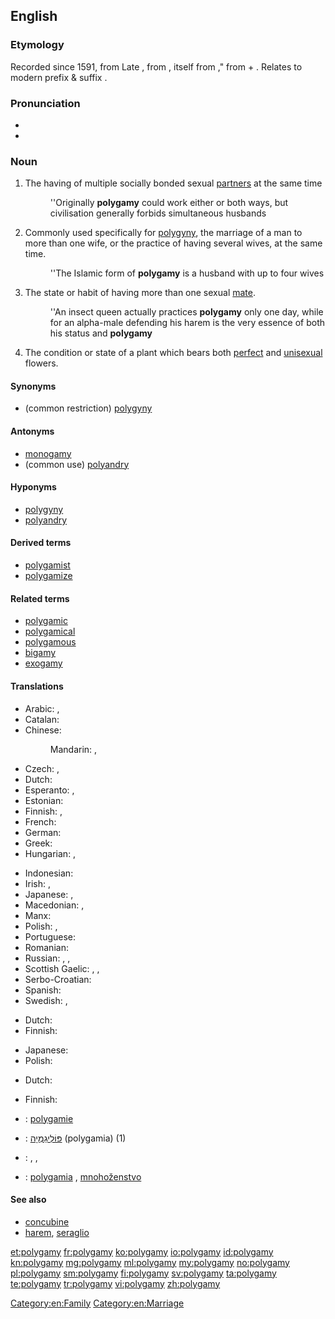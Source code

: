 ==English==

===Etymology===
Recorded since 1591, from Late {{etyl|la|en}} {{term|polygamia|lang=la}}, from {{etyl|grc|en}} {{term|πολυγαμία|tr=polygamia|lang=grc}}, itself from {{term|πολύγαμος||married to many|lang=grc}}," from {{term|πολύς||many|lang=grc}} + {{term|γάμος||marriage|lang=grc}}. Relates to modern prefix & suffix {{confix|poly|gamy}}.

===Pronunciation===
* {{IPA|/pəˈlɪgəmi/}}
* {{audio|en-us-polygamy.ogg|Audio (US)}}

===Noun===
{{en-noun|polygamies}}

# The having of multiple socially bonded sexual [[partner]]s at the same time
#: ''Originally '''polygamy''' could work either or both ways, but civilisation generally forbids simultaneous husbands
# Commonly used specifically for [[polygyny]], the marriage of a man to more than one wife, or the practice of having several wives, at the same time.
#: ''The Islamic form of '''polygamy''' is a husband with up to four wives
# {{context|zoology|lang=en}} The state or habit of having more than one sexual [[mate]].
#: ''An insect queen actually practices '''polygamy''' only one day, while for an alpha-male defending his harem is the very essence of both his status and '''polygamy'''
# {{context|botany|lang=en}} The condition or state of a plant which bears both [[perfect]] and [[unisexual]] flowers.

====Synonyms====
* (common restriction) [[polygyny]]

====Antonyms====
* [[monogamy]]
* (common use) [[polyandry]]

====Hyponyms====
* [[polygyny]]
* [[polyandry]]

====Derived terms====
* [[polygamist]]
* [[polygamize]]

====Related terms====
* [[polygamic]]
* [[polygamical]]
* [[polygamous]]
* [[bigamy]]
* [[exogamy]]

====Translations====
{{trans-top|the having of a plurality of socially bonded sexual partners at the same time}}
* Arabic: {{qualifier|polyandry}} {{t|ar|تعدد الأزواج|m|tr=ta3áddud al-'azwaaj}}, {{qualifier|polygyny}} {{t|ar|تعدد الزوجات|m|tr=ta3áddud al-zawjaat}}
* Catalan: {{t|ca|poligàmia|f}}
* Chinese:
*: Mandarin: {{t|cmn|多配偶制|tr=duōpèi'ǒuzhì|sc=Hani}}, {{qualifier|polygyny}} {{t|cmn|一夫多妻|tr=yī fū duō qī|sc=Hani}}
* Czech: {{t|cs|polygamie|f}}, {{t+|cs|mnohoženství|f}}
* Dutch: {{t+|nl|polygamie|f}}
* Esperanto: {{t|eo|poligamio}}, {{t|eo|pluredzeco}}
* Estonian: {{t|et|polügaamia}}
* Finnish: {{t+|fi|moniavioisuus}}, {{t+|fi|polygamia}}
* French: {{t+|fr|polygamie|f}}
* German: {{t+|de|Polygamie|f}}
* Greek: {{t+|el|πολυγαμία|f|tr=poligamía}}
* Hungarian: {{t|hu|poligámia}}, {{t|hu|többnejűség}}
{{trans-mid}}
* Indonesian: {{t+|id|poligami}}
* Irish: {{t|ga|polagamas|m}}, {{t|ga|ilphósadh|m}}
* Japanese: {{t|ja|複婚|tr=ふくこん, fukukon}}, {{t|ja|ポリガミー|tr=porigamī}}
* Macedonian: {{t|mk|многубрачност|f|tr=mnogubráčnost|sc=Cyrl}}, {{t|mk|полигамија|f|tr=poligámija|sc=Cyrl}}
* Manx: {{t|gv|yl-phoosey|m}}
* Polish: {{t+|pl|poligamia|f}}, {{t+|pl|wielożeństwo|n}}
* Portuguese: {{t+|pt|poligamia|f}}
* Romanian: {{t|ro|poligamie}}
* Russian: {{t+|ru|полигамия|f|tr=poligamíja}}, {{qualifier|polygyny}} {{t+|ru|многожёнство|f|tr=mnogožónstvo}}, {{qualifier|polyandry}} {{t+|ru|многомужество|n|tr=mnogomúžestvo}}
* Scottish Gaelic: {{t|gd|iol-phòsadh|m}}, {{t|gd|ioma-phòsadh|m}}, {{t|gd|iomnuachadh|m}}
* Serbo-Croatian: {{t|sh|poligàmija|f}}
* Spanish: {{t|es|poligamia|f}}
* Swedish: {{t+|sv|månggifte|n}}, {{t+|sv|polygami|c}}
{{trans-bottom}}

{{trans-see|polygyny}}

{{trans-top|zoology: the state or habit of having more than one mate}}
* Dutch: {{t+|nl|polygamie|f}}
* Finnish: {{t+|fi|polygamia}}
{{trans-mid}}
* Japanese: {{t|ja|多婚性|tr=takonsei}}
* Polish: {{t+|pl|poligamia|f}}
{{trans-bottom}}

{{trans-top|botany: the condition or state of a plant which bears both perfect and unisexual flowers}}
* Dutch: {{t+|nl|polygamie|f}}
{{trans-mid}}
* Finnish: {{t+|fi|polygamia}}
{{trans-bottom}}

{{checktrans-top}}
* {{ttbc|fr}}: [[polygamie]] {{f}}
* {{ttbc|he}}: [[פוליגמיה|פּוֹלִיגַמְיָה]] (polygamia) {{f}} (1)
{{trans-mid}}
* {{ttbc|no}}: {{t|no|flergifte|n}}, {{t|no|flerkoneri|n}}, {{t+|no|polygami|n}}
* {{ttbc|sk}}: [[polygamia]] {{f}}, [[mnohoženstvo]] {{f}}
{{trans-bottom}}

====See also====
* [[concubine]]
* [[harem]], [[seraglio]]

[[Category:en:Family]]
[[Category:en:Marriage]]

[[et:polygamy]]
[[fr:polygamy]]
[[ko:polygamy]]
[[io:polygamy]]
[[id:polygamy]]
[[kn:polygamy]]
[[mg:polygamy]]
[[ml:polygamy]]
[[my:polygamy]]
[[no:polygamy]]
[[pl:polygamy]]
[[sm:polygamy]]
[[fi:polygamy]]
[[sv:polygamy]]
[[ta:polygamy]]
[[te:polygamy]]
[[tr:polygamy]]
[[vi:polygamy]]
[[zh:polygamy]]